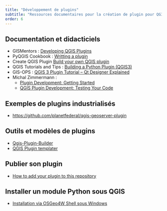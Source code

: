 ```yaml
---
title: "Développement de plugins"
subtitle: "Ressources documentaires pour la création de plugin pour QGIS"
order: 6
---
```


## Documentation et didacticiels

- GISMentors : [Developing QGIS Plugins](https://training.gismentors.eu/qgis-plugins/index.html)
- PyQGIS Cookbook : [Writting a plugin](https://docs.qgis.org/3.22/en/docs/pyqgis_developer_cookbook/plugins/plugins.html#writing-a-plugin)
- Create QGIS Plugin [Build your own QGIS plugin](https://create-qgis-plugin.readthedocs.io/en/latest/index.html)
- QGIS Tutorials and Tips : [Building a Python Plugin (QGIS3)](https://www.qgistutorials.com/en/docs/3/building_a_python_plugin.html)
- GIS-OPS : [QGIS 3 Plugin Tutorial – Qt Designer Explained](https://gis-ops.com/qgis-3-plugin-tutorial-qt-designer-explained/)
- Michal Zimmermann :
  * [Plugin Development: Getting Started](https://www.zimmi.cz/posts/2017/qgis-plugin-development-getting-started/)
  * [QGIS Plugin Development: Testing Your Code](https://www.zimmi.cz/posts/2017/qgis-plugin-development-testing-your-code/)

## Exemples de plugins industrialisés

- [https://github.com/planetfederal/qgis-geoserver-plugin](https://github.com/planetfederal/qgis-geoserver-plugin)


## Outils et modèles de plugins

- [Qgis-Plugin-Builder](https://github.com/g-sherman/Qgis-Plugin-Builder)
- [QGIS Plugin templater](https://oslandia.gitlab.io/qgis/template-qgis-plugin/)


## Publier son plugin

- [How to add your plugin to this repository](https://plugins.qgis.org/publish/)

## Installer un module Python sous QGIS
- [Installation via OSGeo4W Shell sous Windows](https://gis.stackexchange.com/questions/80272/distributing-qgis-plugin-which-depends-on-certain-python-packages)